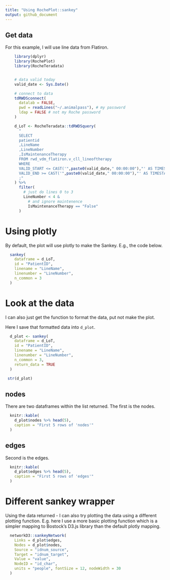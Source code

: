 ```yaml
---
title: "Using RochePlot::sankey"
output: github_document
---
```


## Get data

For this example, I will use line data from Flatiron.

```r
    library(dplyr)
    library(RochePlot)
    library(RocheTeradata)


    # data valid today
    valid_date <- Sys.Date()

    # connect to data
    tdRWDSconnect(
      datalab = FALSE,
      pwd = readLines("~/.animalpass"), # my password
      ldap = FALSE # not my Roche password
    )

    d_LoT <- RocheTeradata::tdRWDSquery(
      "
      SELECT
      patientid
      ,LineName
      ,LineNumber
      ,IsMaintenanceTherapy
      FROM rwd_vdm_flatiron.v_cll_lineoftherapy
      WHERE
      VALID_START <= CAST('",paste0(valid_date," 00:00:00"),"' AS TIMESTAMP) AND
      VALID_END >= CAST('",paste0(valid_date," 00:00:00"),"' AS TIMESTAMP)
      ;"
    ) %>%
      filter(
        # just do lines 0 to 3
        LineNumber < 4 &
          # and ignore maintenence
          IsMaintenanceTherapy == "False"
      )
```

# Using plotly

By default, the plot will use plotly to make the Sankey. E.g., the code below.

```r
  sankey(
    dataframe = d_LoT,
    id = "PatientID",
    linename = "LineName",
    linenumber = "LineNumber",
    n_common = 3
  )
```

# Look at the data

I can also just get the function to format the data, put not make the plot.

Here I save that formatted data into `d_plot`.

```r
  d_plot <- sankey(
    dataframe = d_LoT,
    id = "PatientID",
    linename = "LineName",
    linenumber = "LineNumber",
    n_common = 3,
    return_data = TRUE
  )

 str(d_plot)
```

## nodes

There are two dataframes within the list returned. The first is the nodes.

```r
  knitr::kable(
    d_plot$nodes %>% head(5),
    caption = "First 5 rows of 'nodes'"
  )
```

## edges

Second is the edges.

```r
  knitr::kable(
    d_plot$edges %>% head(5),
    caption = "First 5 rows of 'edges'"
  )
```

# Different sankey wrapper

Using the data returned - I can also try plotting the data using a different plotting function. E.g. here I use a more basic plotting function which is a simpler mapping to Bostock's D3.js library than the default plotly mapping.

```r
  networkD3::sankeyNetwork(
    Links = d_plot$edges,
    Nodes = d_plot$nodes,
    Source = "idnum_source",
    Target = "idnum_target",
    Value = "value",
    NodeID = "id_char",
    units = "people", fontSize = 12, nodeWidth = 30
  )
```
